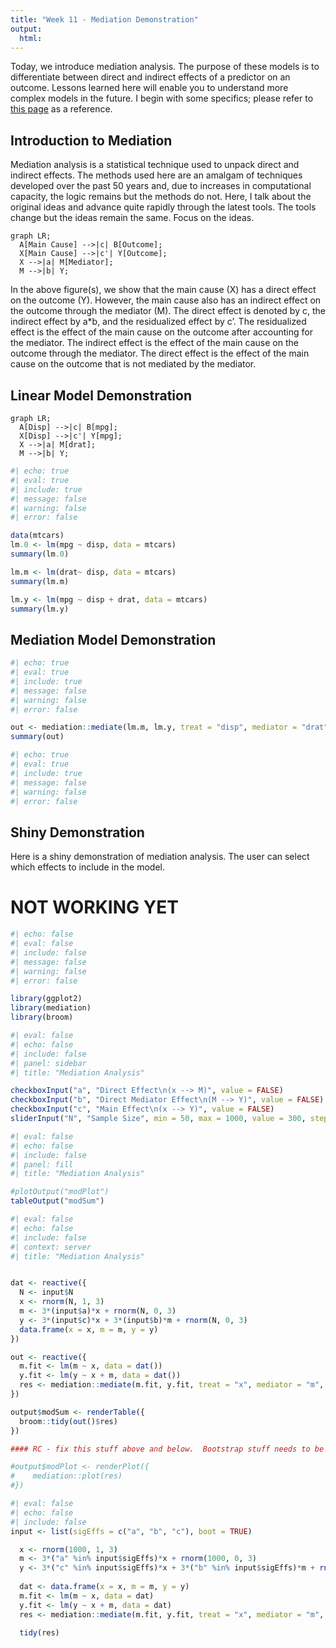 ```yaml
---
title: "Week 11 - Mediation Demonstration"
output:
  html:
---
```


Today, we introduce mediation analysis.  The purpose of these models is to differentiate between direct and indirect effects of a predictor on an outcome.  Lessons learned here will enable you to understand more complex models in the future.  I begin with some specifics; please refer to [this page](https://library.virginia.edu/data/articles/introduction-to-mediation-analysis) as a reference.

## Introduction to Mediation

Mediation analysis is a statistical technique used to unpack direct and indirect effects.  The methods used here are an amalgam of techniques developed over the past 50 years and, due to increases in computational capacity, the logic remains but the methods do not.  Here, I talk about the original ideas and advance quite rapidly through the latest tools.  The tools change but the ideas remain the same.  Focus on the ideas.

```mermaid
graph LR;
  A[Main Cause] -->|c| B[Outcome];
  X[Main Cause] -->|c'| Y[Outcome];
  X -->|a| M[Mediator];
  M -->|b| Y;

```

In the above figure(s), we show that the main cause (X) has a direct effect on the outcome (Y).  However, the main cause also has an indirect effect on the outcome through the mediator (M).  The direct effect is denoted by c, the indirect effect by a*b, and the residualized effect by c'.  The residualized effect is the effect of the main cause on the outcome after accounting for the mediator.  The indirect effect is the effect of the main cause on the outcome through the mediator.  The direct effect is the effect of the main cause on the outcome that is not mediated by the mediator.

## Linear Model Demonstration

```mermaid
graph LR;
  A[Disp] -->|c| B[mpg];
  X[Disp] -->|c'| Y[mpg];
  X -->|a| M[drat];
  M -->|b| Y;

```


```r
#| echo: true
#| eval: true
#| include: true
#| message: false
#| warning: false
#| error: false

data(mtcars)
lm.0 <- lm(mpg ~ disp, data = mtcars)
summary(lm.0)
```


```r
lm.m <- lm(drat~ disp, data = mtcars)
summary(lm.m)
```

```r
lm.y <- lm(mpg ~ disp + drat, data = mtcars)
summary(lm.y)
```

## Mediation Model Demonstration

```r
#| echo: true
#| eval: true
#| include: true
#| message: false
#| warning: false
#| error: false

out <- mediation::mediate(lm.m, lm.y, treat = "disp", mediator = "drat", boot = TRUE)
summary(out)
```

```r
#| echo: true
#| eval: true
#| include: true
#| message: false
#| warning: false
#| error: false


```


## Shiny Demonstration


Here is a shiny demonstration of mediation analysis. The user can select which effects to include in the model.

# NOT WORKING YET

```r
#| echo: false
#| eval: false
#| include: false
#| message: false
#| warning: false
#| error: false

library(ggplot2)
library(mediation)
library(broom)

```

```r
#| eval: false
#| echo: false
#| include: false
#| panel: sidebar
#| title: "Mediation Analysis"

checkboxInput("a", "Direct Effect\n(x --> M)", value = FALSE)
checkboxInput("b", "Direct Mediator Effect\n(M --> Y)", value = FALSE)
checkboxInput("c", "Main Effect\n(x --> Y)", value = FALSE)
sliderInput("N", "Sample Size", min = 50, max = 1000, value = 300, step = 50)
```

```r
#| eval: false
#| echo: false
#| include: false
#| panel: fill
#| title: "Mediation Analysis"

#plotOutput("modPlot")
tableOutput("modSum")

```

```r
#| eval: false
#| echo: false
#| include: false
#| context: server
#| title: "Mediation Analysis"


dat <- reactive({
  N <- input$N
  x <- rnorm(N, 1, 3)
  m <- 3*(input$a)*x + rnorm(N, 0, 3)
  y <- 3*(input$c)*x + 3*(input$b)*m + rnorm(N, 0, 3)
  data.frame(x = x, m = m, y = y)
})

out <- reactive({
  m.fit <- lm(m ~ x, data = dat())
  y.fit <- lm(y ~ x + m, data = dat())
  res <- mediation::mediate(m.fit, y.fit, treat = "x", mediator = "m", boot = FALSE)
})

output$modSum <- renderTable({
  broom::tidy(out()$res)
})

#### RC - fix this stuff above and below.  Bootstrap stuff needs to be added. #####

#output$modPlot <- renderPlot({
#    mediation::plot(res)  
#})

```


```r
#| eval: false
#| echo: false
#| include: false
input <- list(sigEffs = c("a", "b", "c"), boot = TRUE)

  x <- rnorm(1000, 1, 3)
  m <- 3*("a" %in% input$sigEffs)*x + rnorm(1000, 0, 3)
  y <- 3*("c" %in% input$sigEffs)*x + 3*("b" %in% input$sigEffs)*m + rnorm(1000, 0, 3)
  
  dat <- data.frame(x = x, m = m, y = y)
  m.fit <- lm(m ~ x, data = dat)
  y.fit <- lm(y ~ x + m, data = dat)
  res <- mediation::mediate(m.fit, y.fit, treat = "x", mediator = "m", boot = input$boot)

  tidy(res)


```


